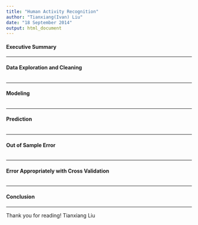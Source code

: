 ```yaml
---
title: "Human Activity Recognition"
author: "Tianxiang(Ivan) Liu"
date: "18 September 2014"
output: html_document
---
```


#### Executive Summary


---

#### Data Exploration and Cleaning
```r

```

---

#### Modeling
```r

```

---

#### Prediction
```r

```

---

#### Out of Sample Error
```r

```

---

#### Error Appropriately with Cross Validation
```r

```

---

#### Conclusion

---

Thank you for reading!
Tianxiang Liu